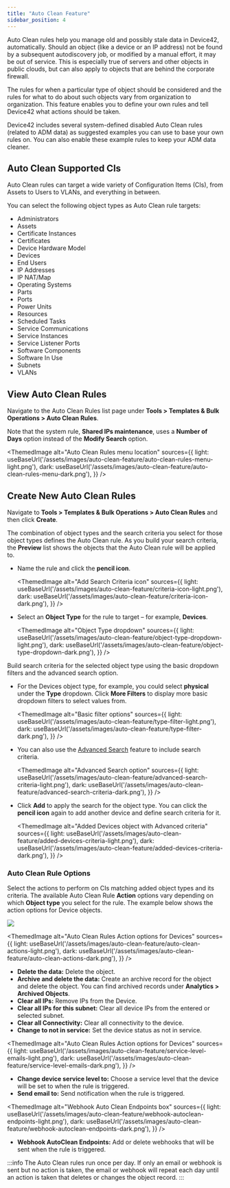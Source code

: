 ```yaml
---
title: "Auto Clean Feature"
sidebar_position: 4
---
```



Auto Clean rules help you manage old and possibly stale data in Device42, automatically. Should an object (like a device or an IP address) not be found by a subsequent autodiscovery job, or modified by a manual effort, it may be out of service. This is especially true of servers and other objects in public clouds, but can also apply to objects that are behind the corporate firewall.

The rules for when a particular type of object should be considered and the rules for what to do about such objects vary from organization to organization. This feature enables you to define your own rules and tell Device42 what actions should be taken.

Device42 includes several system-defined disabled Auto Clean rules (related to ADM data) as suggested examples you can use to base your own rules on. You can also enable these example rules to keep your ADM data cleaner.

## Auto Clean Supported CIs

Auto Clean rules can target a wide variety of Configuration Items (CIs), from Assets to Users to VLANs, and everything in between. 

You can select the following object types as Auto Clean rule targets:

- Administrators
- Assets
- Certificate Instances
- Certificates
- Device Hardware Model
- Devices
- End Users
- IP Addresses
- IP NAT/Map
- Operating Systems
- Parts
- Ports
- Power Units
- Resources
- Scheduled Tasks
- Service Communications
- Service Instances
- Service Listener Ports
- Software Components
- Software In Use
- Subnets
- VLANs


## View Auto Clean Rules

Navigate to the Auto Clean Rules list page under **Tools > Templates & Bulk Operations > Auto Clean Rules**.

Note that the system rule, **Shared IPs maintenance**, uses a **Number of Days** option instead of the **Modify Search** option.

<ThemedImage
  alt="Auto Clean Rules menu location"
  sources={{
    light: useBaseUrl('/assets/images/auto-clean-feature/auto-clean-rules-menu-light.png'),
    dark: useBaseUrl('/assets/images/auto-clean-feature/auto-clean-rules-menu-dark.png'),
  }}
/>

## Create New Auto Clean Rules

Navigate to **Tools > Templates & Bulk Operations > Auto Clean Rules** and then click **Create**.

The combination of object types and the search criteria you select for those object types defines the Auto Clean rule. As you build your search criteria, the **Preview** list shows the objects that the Auto Clean rule will be applied to.

- Name the rule and click the **pencil icon**. 

    <ThemedImage
    alt="Add Search Criteria icon"
    sources={{
        light: useBaseUrl('/assets/images/auto-clean-feature/criteria-icon-light.png'),
        dark: useBaseUrl('/assets/images/auto-clean-feature/criteria-icon-dark.png'),
    }}
    />

- Select an **Object Type** for the rule to target – for example, **Devices**. 

    <ThemedImage
    alt="Object Type dropdown"
    sources={{
        light: useBaseUrl('/assets/images/auto-clean-feature/object-type-dropdown-light.png'),
        dark: useBaseUrl('/assets/images/auto-clean-feature/object-type-dropdown-dark.png'),
    }}
    />

Build search criteria for the selected object type using the basic dropdown filters and the advanced search option. 

- For the Devices object type, for example, you could select **physical** under the **Type** dropdown. Click **More Filters** to display more basic dropdown filters to select values from.

    <ThemedImage
    alt="Basic filter options"
    sources={{
        light: useBaseUrl('/assets/images/auto-clean-feature/type-filter-light.png'),
        dark: useBaseUrl('/assets/images/auto-clean-feature/type-filter-dark.png'),
    }}
    />

- You can also use the [Advanced Search](getstarted/advanced-search-feature.mdx) feature to include search criteria.

    <ThemedImage
    alt="Advanced Search option"
    sources={{
        light: useBaseUrl('/assets/images/auto-clean-feature/advanced-search-criteria-light.png'),
        dark: useBaseUrl('/assets/images/auto-clean-feature/advanced-search-criteria-dark.png'),
    }}
    />

- Click **Add** to apply the search for the object type. You can click the **pencil icon** again to add another device and define search criteria for it.

    <ThemedImage
    alt="Added Devices object with Advanced criteria"
    sources={{
        light: useBaseUrl('/assets/images/auto-clean-feature/added-devices-criteria-light.png'),
        dark: useBaseUrl('/assets/images/auto-clean-feature/added-devices-criteria-dark.png'),
    }}
    />

### Auto Clean Rule Options

Select the actions to perform on CIs matching added object types and its criteria. The available Auto Clean Rule **Action** options vary depending on which **Object type** you select for the rule. The example below shows the action options for Device objects.

![](/assets/images/AutoClean-device-action-options.png)

<ThemedImage
  alt="Auto Clean Rules Action options for Devices"
  sources={{
    light: useBaseUrl('/assets/images/auto-clean-feature/auto-clean-actions-light.png'),
    dark: useBaseUrl('/assets/images/auto-clean-feature/auto-clean-actions-dark.png'),
  }}
/>

- **Delete the data:** Delete the object. 
- **Archive and delete the data:** Create an archive record for the object and delete the object. You can find archived records under **Analytics > Archived Objects**.
- **Clear all IPs:** Remove IPs from the Device. 
- **Clear all IPs for this subnet:** Clear all device IPs from the entered or selected subnet. 
- **Clear all Connectivity:** Clear all connectivity to the device. 
- **Change to not in service:** Set the device status as not in service. 

<ThemedImage
  alt="Auto Clean Rules Action options for Devices"
  sources={{
    light: useBaseUrl('/assets/images/auto-clean-feature/service-level-emails-light.png'),
    dark: useBaseUrl('/assets/images/auto-clean-feature/service-level-emails-dark.png'),
  }}
/>

- **Change device service level to:** Choose a service level that the device will be set to when the rule is triggered. 
- **Send email to:** Send notification when the rule is triggered. 

<ThemedImage
  alt="Webhook Auto Clean Endpoints box"
  sources={{
    light: useBaseUrl('/assets/images/auto-clean-feature/webhook-autoclean-endpoints-light.png'),
    dark: useBaseUrl('/assets/images/auto-clean-feature/webhook-autoclean-endpoints-dark.png'),
  }}
/>

- **Webhook AutoClean Endpoints:** Add or delete webhooks that will be sent when the rule is triggered.

:::info 
The Auto Clean rules run once per day. If only an email or webhook is sent but no action is taken, the email or webhook will repeat each day until an action is taken that deletes or changes the object record.
:::

